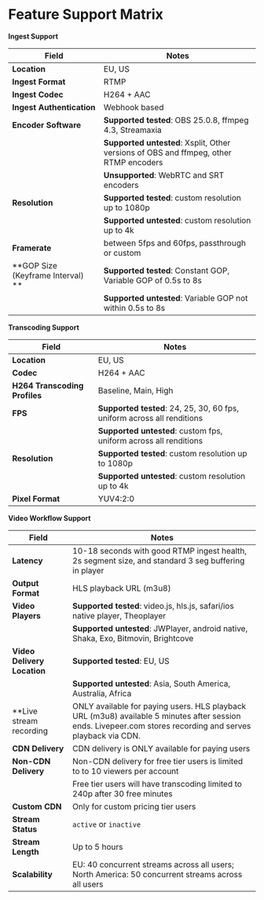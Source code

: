 
<DocsLayout title="Feature Support Matrix - Livepeer.com" description="The Livepeer.com feature support matrix.">

# Feature Support Matrix

**Ingest Support**

| Field                             | Notes                                                                                 |
| --------------------------------- | ------------------------------------------------------------------------------------- |
| **Location**                      | EU, US                                                                                |
| **Ingest Format**                 | RTMP                                                                                  |
| **Ingest Codec**                  | H264 + AAC                                                                            |
| **Ingest Authentication**         | Webhook based                                                                         |
| **Encoder Software**              | **Supported tested**: OBS 25.0.8, ffmpeg 4.3, Streamaxia                              |
|                                   | **Supported untested**: Xsplit, Other versions of OBS and ffmpeg, other RTMP encoders |
|                                   | **Unsupported**: WebRTC and SRT encoders                                              |
| **Resolution**                    | **Supported tested**: custom resolution up to 1080p                                   |
|                                   | **Supported untested**: custom resolution up to 4k                                    |
| **Framerate**                     | between 5fps and 60fps, passthrough or custom                                         |
| **GOP Size (Keyframe Interval) ** | **Supported tested**: Constant GOP, Variable GOP of 0.5s to 8s                        |
|                                   | **Supported untested**: Variable GOP not within 0.5s to 8s                            |

**Transcoding Support**

| Field                         | Notes                                                                   |
| ----------------------------- | ----------------------------------------------------------------------- |
| **Location**                  | EU, US                                                                  |
| **Codec**                     | H264 + AAC                                                              |
| **H264 Transcoding Profiles** | Baseline, Main, High                                                    |
| **FPS**                       | **Supported tested**: 24, 25, 30, 60 fps, uniform across all renditions |
|                               | **Supported untested**: custom fps, uniform across all renditions       |
| **Resolution**                | **Supported tested**: custom resolution up to 1080p                     |
|                               | **Supported untested**: custom resolution up to 4k                      |
| **Pixel Format**              | YUV4:2:0                                                                |

**Video Workflow Support**

| Field                       | Notes                                                                                               |
| --------------------------- | --------------------------------------------------------------------------------------------------- |
| **Latency**                 | 10-18 seconds with good RTMP ingest health, 2s segment size, and standard 3 seg buffering in player |
| **Output Format**           | HLS playback URL (m3u8)                                                                             |
| **Video Players**           | **Supported tested**: video.js, hls.js, safari/ios native player, Theoplayer                        |
|                             | **Supported untested**: JWPlayer, android native, Shaka, Exo, Bitmovin, Brightcove                  |
| **Video Delivery Location** | **Supported tested**: EU, US                                                                        |
|                             | **Supported untested**: Asia, South America, Australia, Africa                                      |
| **Live stream recording     | ONLY available for paying users. HLS playback URL (m3u8) available 5 minutes after session ends. Livepeer.com stores recording and serves playback via CDN.|
| **CDN Delivery**            | CDN delivery is ONLY available for paying users                                                     |
| **Non-CDN Delivery**        | Non-CDN delivery for free tier users is limited to to 10 viewers per account                        |
|                             | Free tier users will have transcoding limited to 240p after 30 free minutes                         |
| **Custom CDN**              | Only for custom pricing tier users                                                                  |
| **Stream Status**           | `active` or `inactive`                                                                              |
| **Stream Length**           | Up to 5 hours                                                                                       |
| **Scalability**             | EU: 40 concurrent streams across all users; North America: 50 concurrent streams across all users   |

</DocsLayout>
